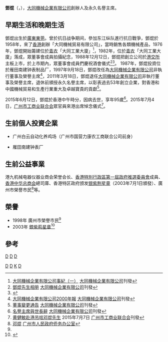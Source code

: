 '''鄧焜'''{{SBSHK}}（'''{{lang-en|Kwan Tang}}'''，{{bd|1919年|10月22日|2015年|6月12日|鄧}}），[[大同機械企業有限公司|大同機械企業有限公司]]創辦人及永久名譽主席。

==早期生活和晚期生活==
鄧焜出生於[[廣東|廣東]][[東莞|東莞]]。曾於抗日战争期间，參加东江纵队進行抗日戰爭，鄧焜於1958年，來了[[香港|香港]]創辦「大同機械貿易有限公司」，當時銷售各類機械產品，1976年，鄧焜開始籌建位於[[青衣島|青衣]]「大同工業大廈」<ref>[http://cosmel.com/gbk/page.php?id=308&title=%E4%BC%81%E6%A5%AD%E9%87%8C%E7%A8%8B 大同機械企業有限公司事紀（一）] {{Wayback|url=http://cosmel.com/gbk/page.php?id=308&title=%E4%BC%81%E6%A5%AD%E9%87%8C%E7%A8%8B |date=20190614003501 }}[[大同機械企業有限公司|大同機械企業有限公司]]刊發</ref>，1982年，位於[[青衣島|青衣]]「大同工業大廈」落成，眾董事會成員拍攝紀念，1988年12月12日，鄧焜把創立公司於[[港交所|港交所]]主板上市，於上市期內，眾董事會成員們慶祝酒會儀式<ref>[http://www.cosmel.com/gbk/mr_tang_kwan.php 鄧焜先生相册] {{Wayback|url=http://www.cosmel.com/gbk/mr_tang_kwan.php |date=20190614003508 }}[[大同機械企業有限公司|大同機械企業有限公司]]刊發</ref><ref>{{Cite web |url=http://www.cosmel.com/gbk/page.php?id=307&title=%E4%BC%81%E6%A5%AD%E9%87%8C%E7%A8%8B |title=大同機械企業有限公司事紀（二） |accessdate=2016-06-12 |archive-date=2019-06-14 |archive-url=https://web.archive.org/web/20190614003524/http://www.cosmel.com/gbk/page.php?id=307&title=%E4%BC%81%E6%A5%AD%E9%87%8C%E7%A8%8B |dead-url=no }}</ref>。
1987年，鄧焜投資位於雁田南建钟表制品厂，1997年9月18日，鄧焜改任為[[大同機械企業有限公司|大同機械企業有限公司]]非執行董事及榮譽主席<ref>[http://cosmel.com/data/report/2012_report_gbk-4_13479504150.pdf 大同機械企業有限公司2000年報] {{Wayback|url=http://cosmel.com/data/report/2012_report_gbk-4_13479504150.pdf |date=20190614003517 }}[[大同機械企業有限公司|大同機械企業有限公司]]刊發</ref>，2011年3月18日，鄧焜退任[[大同機械企業有限公司|大同機械企業有限公司]]非執行董事及榮譽主席，退休前頒授永久名譽主席，以彰表過去53年創立企業，對香港和中國機械貿易和生產行業重大及卓越寶貴的貢獻<ref>[http://cosmel.com/data/gb/LTN20110318397_C.pdf 董事變更通告] {{Wayback|url=http://cosmel.com/data/gb/LTN20110318397_C.pdf |date=20190614003552 }}[[大同機械企業有限公司|大同機械企業有限公司]]刊發</ref>。

2015年6月12日，鄧焜於香港中午時分，因病去世，享年95歲<ref>[http://cosmel.com/gbk/news_show.php?id=449 名譽主席與世長辭] {{Wayback|url=http://cosmel.com/gbk/news_show.php?id=449 |date=20190614003501 }}[[大同機械企業有限公司|大同機械企業有限公司]]刊發</ref>。2015年7月4日，[[广州市工商业联合会|广州市工商业联合会]]眾官員來港出席悼念儀式<ref>[http://www.gzfic.org/gzfic/News.shtml?p5=117933 黄健敏赴港吊唁邓焜先生] {{Wayback|url=http://www.gzfic.org/gzfic/News.shtml?p5=117933 |date=20190614003510 }}2015年7月7日 [[广州市工商业联合会|广州市工商业联合会]]刊發</ref>。

==生前個人投資企業==

*广州白云自动化养鸡场（广州市国营力康农工商联合公司前身）

*雁田南建钟表厂

==生前公益事業==
港九机械电器仪器业商会荣誉会长、[[香港特別行政區第一屆政府推選委員會|香港特別行政區第一屆政府推選委員會]]成員、[[香港中华总商会|香港中华总商会]]總司庫、香港特区政府颁发[[银紫荆星章|银紫荆星章]]（2003年7月1日頒發）、廣州市榮譽市民<ref name="#1">[http://www.gzqw.gov.cn/site6/sqxx/rw__/rysm/09/55217.shtml 邓焜] {{Wayback|url=http://www.gzqw.gov.cn/site6/sqxx/rw__/rysm/09/55217.shtml |date=20150405170401 }}[[广州市人民政府侨务办公室|广州市人民政府侨务办公室]]</ref>等。

==榮譽==
*1998年 廣州市榮譽市民<ref name="#1"/>
*2003年 [[銀紫荊星章|銀紫荊星章]]<ref>{{cite web|url=http://paper.wenweipo.com/2003/07/01/HK0307010239.htm |title=香港特區政府二○○三年授勳名單 |publisher=文匯報 |date=2003-07-01|accessdate=2020-10-18}}</ref>

==參考==
{{reflist}}
{{DEFAULTSORT:Tang}}

{{華潤集團}}
[[Category:香港客家人|D]]
[[category:東莞人|D]]
[[category:香港東莞人|D]]
[[Category:华润人物|D]]
[[category:香港商人|D]]
[[Category:鄧姓|K]]
[[Category:鄧焜家族|D]]